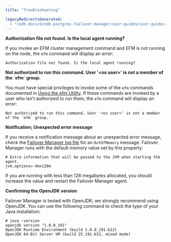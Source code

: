 ```yaml
---
title: "Troubleshooting"

legacyRedirectsGenerated:
  - "/edb-docs/d/edb-postgres-failover-manager/user-guides/user-guide/4.1/troubleshooting.html"
---
```


<div id="troubleshooting" class="registered_link"></div>

**Authorization file not found. Is the local agent running?**

If you invoke an EFM cluster management command and EFM is not running on the node, the `efm` command will display an error:

```text
Authorization file not found. Is the local agent running?
```

**Not authorized to run this command. User '&lt;os user>' is not a member of the \`efm\` group.**

You must have special privileges to invoke some of the `efm` commands documented in [Using the efm Utility](07_using_efm_utility/#using_efm_utility). If these commands are invoked by a user who isn't authorized to run them, the `efm` command will display an error:

```text
Not authorized to run this command. User '<os user>' is not a member of the `efm` group.
```

**Notification; Unexpected error message**

If you receive a notification message about an unexpected error message, check the [Failover Manager log file](09_controlling_logging/#controlling_logging) for an `OutOfMemory` message. Failover Manager runs with the default memory value set by this property:

```text
# Extra information that will be passed to the JVM when starting the agent.
jvm.options=-Xmx128m
```

If you are running with less than 128 megabytes allocated, you should increase the value and restart the Failover Manager agent.

**Confirming the OpenJDK version**

Failover Manager is tested with OpenJDK; we strongly recommend using OpenJDK. You can use the following command to check the type of your Java installation:

```text
# java -version
openjdk version "1.8.0_191"
OpenJDK Runtime Environment (build 1.8.0_191-b12)
OpenJDK 64-Bit Server VM (build 25.191-b12, mixed mode)
```
